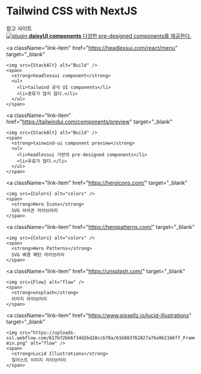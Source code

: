 
<Meta title="Tailwind CSS/Introduction" />

<style>
  {`
    .subheading {
      --mediumdark: '#999999';
      font-weight: 900;
      font-size: 13px;
      color: #999;
      letter-spacing: 6px;
      line-height: 24px;
      text-transform: uppercase;
      margin-bottom: 12px;
      margin-top: 40px;
    }

    .link-list {
      display: grid;
      grid-template-columns: 1fr;
      grid-template-rows: 1fr 1fr;
      row-gap: 10px;
    }

    @media (min-width: 620px) {
      .link-list {
        row-gap: 20px;
        column-gap: 20px;
        grid-template-columns: 1fr 1fr;
      }
    }

    @media all and (-ms-high-contrast:none) {
    .link-list {
        display: -ms-grid;
        -ms-grid-columns: 1fr 1fr;
        -ms-grid-rows: 1fr 1fr;
      }
    }

    .link-item {
      display: block;
      padding: 20px 30px 20px 15px;
      border: 1px solid #00000010;
      border-radius: 5px;
      transition: background 150ms ease-out, border 150ms ease-out, transform 150ms ease-out;
      color: #333333;
      display: flex;
      align-items: flex-start;
    }

    .link-item:hover {
      border-color: #1EA7FD50;
      transform: translate3d(0, -3px, 0);
      box-shadow: rgba(0, 0, 0, 0.08) 0 3px 10px 0;
    }

    .link-item:active {
      border-color: #1EA7FD;
      transform: translate3d(0, 0, 0);
    }

    .link-item strong {
      font-weight: 700;
      display: block;
      margin-bottom: 2px;
    }

    .link-item img {
      height: 40px;
      width: 40px;
      margin-right: 15px;
      flex: none;
    }

    .link-item span {
      font-size: 14px;
      line-height: 20px;
    }

    .tip {
      display: inline-block;
      border-radius: 1em;
      font-size: 11px;
      line-height: 12px;
      font-weight: 700;
      background: #E7FDD8;
      color: #66BF3C;
      padding: 4px 12px;
      margin-right: 10px;
      vertical-align: top;
    }

    .tip-wrapper {
      font-size: 13px;
      line-height: 20px;
      margin-top: 40px;
      margin-bottom: 40px;
    }

    .tip-wrapper code {
      font-size: 12px;
      display: inline-block;
    }
  `}
</style>

# Tailwind CSS with NextJS

<div className="subheading">참고 사이트</div>
<div className="link-list">
  <a
    className="link-item"
    href="https://daisyui.com/components/"
    target="_blank"
  >
    <img src={Plugin} alt="plugin" />
    <span>
      <strong>daisyUI components</strong>
      다양한 pre-designed components를 제공한다.
    </span>
  </a>

  <a
    className="link-item"
    href="https://headlessui.com/react/menu"
    target="_blank"
  >
    <img src={StackAlt} alt="Build" />
    <span>
      <strong>headlessui component</strong>
      <ul>
        <li>tailwind 공식 UI components</li>
        <li>종류가 많지 않다.</li>
      </ul>
    </span>
  </a>

  <a
    className="link-item"
    href="https://tailwindui.com/components/preview"
    target="_blank"
  >
    <img src={StackAlt} alt="Build" />
    <span>
      <strong>tainwind-ui component preview</strong>
      <ul>
        <li>headlessui 기반의 pre-designed components</li>
        <li>유료가 많다.</li>
      </ul>
    </span>
  </a>

  <a
    className="link-item"
    href="https://heroicons.com/"
    target="_blank"
  >
    <img src={Colors} alt="colors" />
    <span>
      <strong>Hero Icons</strong>
      SVG 아이콘 라이브러리
    </span>
  </a>

  <a
    className="link-item"
    href="https://heropatterns.com/"
    target="_blank"
  >
    <img src={Colors} alt="colors" />
    <span>
      <strong>Hero Patterns</strong>
      SVG 배경 패턴 라이브러리
    </span>
  </a>

  <a
    className="link-item"
    href="https://unsplash.com/"
    target="_blank"
  >
    <img src={Flow} alt="flow" />
    <span>
      <strong>unsplash</strong>
      이미지 라이브러리
    </span>
  </a>

  <a
    className="link-item"
    href="https://www.pixsellz.io/lucid-illustrations"
    target="_blank"
  >
    <img src="https://uploads-ssl.webflow.com/617bf2bb6f34d2bd28ccb70a/61b883762827a76a9b2166ff_Frame%207-min.png" alt="flow" />
    <span>
      <strong>Lucid Illustrations</strong>
      일러스트 이미지 라이브러리
    </span>
  </a>

</div>

<!--
<div className="subheading">Learn</div>

<div className="link-list">
  <a className="link-item" href="https://storybook.js.org/docs" target="_blank">
    <img src={Repo} alt="repo" />
    <span>
      <strong>Storybook documentation</strong>
      Configure, customize, and extend
    </span>
  </a>
  <a className="link-item" href="https://storybook.js.org/tutorials/" target="_blank">
    <img src={Direction} alt="direction" />
    <span>
      <strong>In-depth guides</strong>
      Best practices from leading teams
    </span>
  </a>
  <a className="link-item" href="https://github.com/storybookjs/storybook" target="_blank">
    <img src={Code} alt="code" />
    <span>
      <strong>GitHub project</strong>
      View the source and add issues
    </span>
  </a>
  <a className="link-item" href="https://discord.gg/storybook" target="_blank">
    <img src={Comments} alt="comments" />
    <span>
      <strong>Discord chat</strong>
      Chat with maintainers and the community
    </span>
  </a>
</div>

<div className="tip-wrapper">
  <span className="tip">Tip</span>Edit the Markdown in{' '}
  <code>stories/Introduction.stories.mdx</code>
</div>
-->